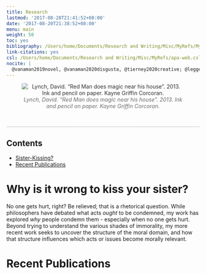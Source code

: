 ```yaml
---
title: Research
lastmod: '2017-08-28T21:41:52+08:00'
date: '2017-08-20T21:38:52+08:00'
menu: main
weight: 50
toc: yes
bibliography: /Users/home/Documents/Research and Writing/Misc/MyRefs/MyRefs.bib
link-citations: yes
csl: /Users/home/Documents/Research and Writing/Misc/MyRefs/apa-web.csl
nocite: |
  @vanaman2019novel, @vanaman2020disgusta, @tierney2020creative; @leggett2021development
---
```


<style>
@import url(https://pro.fontawesome.com/releases/v5.10.0/css/all.css);
@import url(https://cdn.rawgit.com/jpswalsh/academicons/master/css/academicons.min.css);
.button {
border: none;
  color: white;
  padding: none;
  text-align: center;
  text-decoration: none;
  display: inline-block;
  font-size: 25px;
  margin: 2px;
  transition-duration: 1s;
  cursor: pointer;
  font-family:Source Sans Pro;
  width:35px;
}

.button1 {
  background-color: white; 
  color: #6e6e6e; 
  border: none;
}

.button1:hover {
  background-color: #c05b4d;
  color: white;
}
</style>


<center>

![<i style="color:#6e6e6e">Lynch, David. “Red Man does magic near his house”. 2013. Ink and pencil on paper. Kayne Griffin Corcoran.</i>](/img/manydf.jpeg){style="border-radius: 2%; opacity:0.9; filter:grayscale(25%)"}

<button 
class="button button1" type="button"
onclick=window.open('https://scholar.google.com/citations?user=dQ_TbawAAAAJ&hl=en','_blank')><i class="ai ai-google-scholar"></i></button>

<button 
class="button button1" type="button"
onclick=window.open('https://osf.io/4hz9q/','_blank')><i class="ai ai-osf"></i>
</button>

<button 
class="button button1" type="button"
onclick=window.open('https://github.com/mvanaman','_blank')><i class="fab fa-github"></i>
</button>

<button 
class="button button1" type="button"
onclick=window.open('https://www.researchgate.net/profile/Matthew_Vanaman','_blank')><i class="ai ai-researchgate"></i>
</button>

</center>

<hr style="border: none; color:#000000; background-color:#000000; height:1px; opacity:0.25">

<!-- this makes a toc, but without some of the features present on the other pages -->
<div class="post-toc" id="post-toc">
  <h2 class="post-toc-title">Contents</h1>
  <div class="post-toc-content">
   <nav id="TableOfContents">
   <ul>
     <li><a href="#Sister">Sister-Kissing?</a>
     <li><a href="#Publications">Recent Publications</a>
	 </ul>
  </nav>
  </div>
</div>

  
# Why is it wrong to kiss your sister? {#Sister}

No one gets hurt, right? Be relieved; that is a rhetorical question. While philosophers have debated what acts <i>ought</i> to be condemned, my work has explored <i>why</i> people condemn them - especially when no one gets hurt. Beyond trying to understand the various shades of immorality, my more recent work seeks to uncover the structure of the moral domain, and how that structure influences which acts or issues become morally relevant.

# Recent Publications {#Publications}

<div style="padding-left: 4em; text-indent: -4em;" />